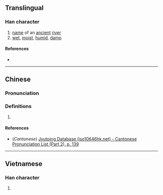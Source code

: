 {{character info}}
==Translingual==

===Han character===
{{Han char|rn=85|rad=水|as=06|sn=9|four=31114|canj=EMIG|ids=⿰氵至}}

# [[name]] of an [[ancient]] [[river]]
# [[wet]], [[moist]], [[humid]], [[damp]]

====References====
* {{Han ref|kx=0622.140|dkj=17418|dj=1018.120|hdz=31605.090|uh=6D37|ud=27959|bh=CFA3|bd=53155}}

----

==Chinese==
{{zh-forms}}

===Pronunciation===
{{zh-pron
|m=zhì
|c=zat6
|mc=
|oc=
|ma=
|cat=pn,a
}}

===Definitions===
{{zh-hanzi}}

# {{rfdef|zh}}

====References====
* (''Cantonese'') [http://www.iso10646hk.net/jp/document/download.jsp Jyutping Database (iso10646hk.net) - Cantonese Pronunciation List (Part 2), p. 139]

----

==Vietnamese==

===Han character===
{{vi-readings|reading=xối, sờ|rs=水06}}

# {{rfdef|vi|sort=水06}}